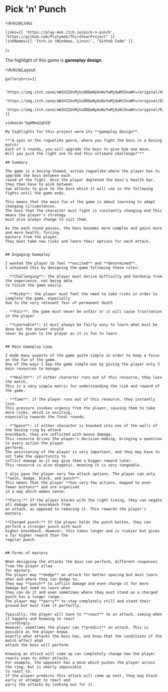 


# Pick 'n' Punch

<ArticleLinks

    links={[ 'https://play-mek.itch.io/pick-n-punch', "https://github.com/Platymek/ThirdYearProject" ]}
    linkNames={[ 'Itch.io (Windows, Linux)', "Github Code" ]}
/>

The highlight of this game is **gameplay design**.

<ArticleLayout 

    gallerySrcs={[

        'https://img.itch.zone/aW1hZ2UvMjkzODQwNy8xNzYwMjQwMS5naWY=/original/XnaB2y.gif',
        'https://img.itch.zone/aW1hZ2UvMjkzODQwNy8xNzYwMjQwMi5naWY=/original/EQrCeU.gif',
        'https://img.itch.zone/aW1hZ2UvMjkzODQwNy8xNzYwMjQxNi5naWY=/original/RJ35fF.gif',
    ]}

    videoid='6gAMeq1qhI8'
>
    My highlights for this project were its **gameplay design**.

    **"A spin on the roguelike genre, where you fight the boss in a boxing match!
    Each of 5 rounds, you will upgrade the boss to give him one move.
    Will you pick the right one to end this ultimate challenge?"**

    ## Summary
    
    The game is a boxing-themed, action roguelike where the player has to upgrade the boss between each
    round of the fight. Once the player depleted the boss's health bar, they then have to pick between
    two attacks to give to the boss which it will use in the following fights until the game ends.

    This means that the main fun of the game is about learning to adapt changing circumstances.
    The boss that the character must fight is constantly changing and this means the player's strategy
    must also always change to suit them.

    As the each round passes, the boss becomes more complex and gains more and more health, forcing
    mastery from the player.
    They must take new risks and learn their options for each attack.


    ## Engaging Gameplay

    I wanted the player to feel **excited** and **determined**.
    I achieved this by designing the game following these rules:

    - **Challenging**: the player must derive difficulty and hardship from the experience, not being able 
    to finish the game easily.

    - **Risky**: the player must feel the need to take risks in order to complete the game, especially
    due to the very relevant fear of permanent death

    - **Fair**: the game must never be unfair or it will cause frustration in the player

    - **Learnable**: it must always be fairly easy to learn what must be done but the answer should
    never be given to the player as it is fun to learn


    ## Main Gameplay Loop

    I made many aspects of the game quite simple in order to keep a focus on the fun of the game.
    One of the ways I kep the game simple was by giving the player only 3 main resources to manage.

    - **Health**: if either character runs out of this resource, they lose the match.
    This is a very simple metric for understanding the risk and reward of the game.

    - **Time**: if the player runs out of this resource, they instantly lose.
    This pressure invokes urgency from the player, causing them to take more risks, which is exciting,
    especially towards the final rounds.
    
    - **Space**: if either character is knocked into one of the walls of the boxing ring by attack
    knockback, they are inflicted with bonus damage.
    This resource drives the player's decision making, bringing a question to every action the player
    performs.
    The positioning of the player is very important, and they may have to not take the oppurtunity to
    inflict damage as it may give them a bigger reward later.
    This resource is also diegetic, meaning it is very tangeable.

    I also gave the player very few attack options. The player can only **walk, dodge, block, and punch**.
    This means that the player **has very few actions, mapped to even fewer buttons** and are organised
    in a way which makes sense.

    **Parry:** If the player blocks with the right timing, they can negate all damage and knockback from
    an attack, as opposed to reducing it. This rewards the player's mastery.

    **Charged punch:** If the player holds the punch button, they can perform a stronger punch with much
    higher knockback. However, this takes longer and is riskier but gives a far higher reward than the 
    regular punch.


    ## Forms of mastery

    When designing the attacks the boss can perform, different responses from the player allow
    for mastery.
    The player may **dodge** an attack for better spacing but must learn when and where they can dodge to.
    They may **punch** to inflict damage and even charge it for more damage but need to learn when
    they can do it and even sometimes where they must stand as a charged punch has a longer range.
    The player may **parry** to stay completely still and stand their ground but must time it perfectly.

    Typically, the player will have to **react** to an attack, seeing when it happens and knowing to react
    accordingly.
    However, sometimes the player can **predict** an attack. This is possible as the player knows
    exactly what attacks the boss has, and know that the conditions of the match affect what
    attack the boss will perform.
    
    Knowing an attack will come up can completely change how the player reacts even to other attacks.
    For example, the opponent has a move which pushes the player across the ring, but is nearly impossible
    to react to.
    If the player predicts this attack will come up next, they may block early or attempt to react and
    parry the attacks by looking out for it.

</ArticleLayout>
